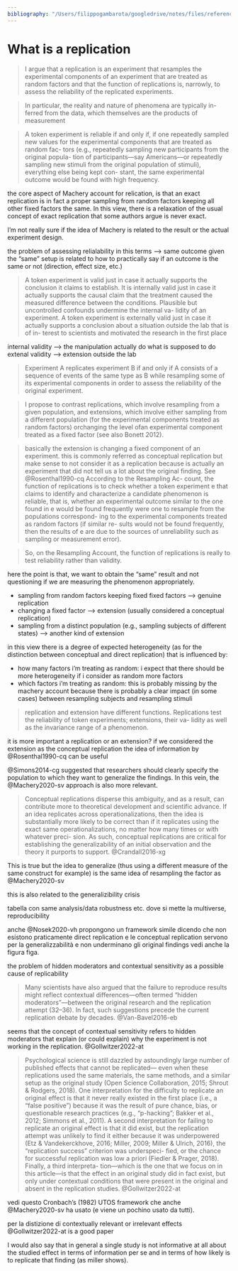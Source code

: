 ```yaml
---
bibliography: "/Users/filippogambarota/googledrive/notes/files/references.bib"
---
```


# What is a replication

> I argue that a replication is an experiment that resamples the experimental components of an experiment that are treated as random factors and that the function of replications is, narrowly, to assess the reliability of the replicated experiments.

> In particular, the reality and nature of phenomena are typically in- ferred from the data, which themselves are the products of measurement

> A token experiment is reliable if and only if, if one repeatedly sampled new values for the experimental components that are treated as random fac- tors (e.g., repeatedly sampling new participants from the original popula- tion of participants—say Americans—or repeatedly sampling new stimuli from the original population of stimuli), everything else being kept con- stant, the same experimental outcome would be found with high frequency.

the core aspect of Machery account for relication, is that an exact replication is in fact a proper sampling from random factors keeping all other fixed factors the same. In this view, there is a relaxation of the usual concept of exact replication that some authors argue is never exact.

I'm not really sure if the idea of Machery is related to the result or the actual experiment design.

the problem of assessing relialability in this terms --> same outcome given the "same" setup is related to how to practically say if an outcome is the same or not (direction, effect size, etc.)

> A token experiment is valid just in case it actually supports the conclusion it claims to establish. It is internally valid just in case it actually supports the causal claim that the treatment caused the measured difference between the conditions. Plausible but uncontrolled confounds undermine the internal va- lidity of an experiment. A token experiment is externally valid just in case it actually supports a conclusion about a situation outside the lab that is of in- terest to scientists and motivated the research in the first place

internal validity --> the manipulation actually do what is supposed to do
extenal validity --> extension outside the lab

> Experiment A replicates experiment B if and only if A consists of a sequence of events of the same type as B while resampling some of its experimental components in order to assess the reliability of the original experiment.

> I propose to contrast replications, which involve resampling from a given population, and extensions, which involve either sampling from a different population (for the experimental components treated as random factors) orchanging the level ofan experimental component treated as a fixed factor (see also Bonett 2012).

> basically the extension is changing a fixed component of an experiment. this is commonly referred as conceptual replication but make sense to not consider it as a replication because is actually an experiment that did not tell us a lot about the original finding. See @Rosenthal1990-cq
According to the Resampling Ac- count, the function of replications is to check whether a token experiment e that claims to identify and characterize a candidate phenomenon is reliable, that is, whether an experimental outcome similar to the one found in e would be found frequently were one to resample from the populations correspond- ing to the experimental components treated as random factors (if similar re- sults would not be found frequently, then the results of e are due to the sources of unreliability such as sampling or measurement error).

> So, on the Resampling Account, the function of replications is really to test reliability rather than validity.

here the point is that, we want to obtain the "same" result and not questioning if we are measuring the phenomenon appropriately.

- sampling from random factors keeping fixed fixed factors --> genuine replication
- changing a fixed factor --> extension (usually considered a conceptual replication)
- sampling from a distinct population (e.g., sampling subjects of different states) --> another kind of extension

in this view there is a degree of expected heterogeneity (as for the distinction between conceptual and direct replication) that is influenced by:

- how many factors i'm treating as random: i expect that there should be more heterogeneity if i consider as random more factors
- which factors i'm treating as random: this is probably missing by the machery account because there is probably a clear impact (in some cases) between resampling subjects and resampling stimuli

> replication and extension have different functions. Replications test the reliability of token experiments; extensions, their va- lidity as well as the invariance range of a phenomenon.

it is more important a replication or an extension? if we considered the extension as the conceptual replication the idea of information by @Rosenthal1990-cq can be useful

@Simons2014-cg suggested that researchers should clearly specify the population to which they want to generalize the findings. In this vein, the @Machery2020-sv approach is also more relevant.

> Conceptual replications disperse this ambiguity, and as a result, can contribute more to theoretical development and scientific advance. If an idea replicates across operationalizations, then the idea is substantially more likely to be correct than if it replicates using the exact same operationalizations, no matter how many times or with whatever preci- sion. As such, conceptual replications are critical for establishing the generalizability of an initial observation and the theory it purports to support. @Crandall2016-xg

This is true but the idea to generalize (thus using a  different measure of the same construct for example) is the same idea of resampling the factor as @Machery2020-sv

this is also related to the generalizibility crisis 

tabella con same analysis/data robustness etc. dove si mette la multiverse, reproducibility

anche @Nosek2020-vh propongono un framework simile dicendo che non esistono praticamente direct replication e le conceptual replication servono per la generalizzabilità e non underminano gli original findings vedi anche la figura figa.

the problem of hidden moderators and contextual sensitivity as a possible cause of replicability

> Many scientists have also argued that the failure to reproduce results might reflect contextual differences—often termed “hidden moderators”—between the original research and the replication attempt (32–36). In fact, such suggestions precede the current
replication debate by decades. @Van-Bavel2016-eb

seems that the concept of contextual sensitivity refers to hidden moderators that explain (or could explain) why the experiment is not working in the replication. @Gollwitzer2022-at

> Psychological science is still dazzled by astoundingly large number of published effects that cannot be replicated— even when these replications used the same materials, the same methods, and a similar setup as the original study (Open Science Collaboration, 2015; Shrout & Rodgers, 2018). One interpretation for the difficulty to replicate an original effect is that it never really existed in the first place (i.e., a “false positive”) because it was the result of pure chance, bias, or questionable research practices (e.g., “p-hacking”; Bakker et al., 2012; Simmons et al., 2011). A second interpretation for failing to replicate an original effect is that it did exist, but the replication attempt was unlikely to find it either because it was underpowered (Etz & Vandekerckhove, 2016; Miller, 2009; Miller & Ulrich, 2016), the “replication success” criterion was underspeci- fied, or the chance for successful replication was low a priori (Fiedler & Prager, 2018). Finally, a third interpreta- tion—which is the one that we focus on in this article—is that the effect in an original study did in fact exist, but only under contextual conditions that were present in the original and absent in the replication studies. @Gollwitzer2022-at

vedi questo Cronbach’s (1982) UTOS framework che anche @Machery2020-sv ha usato (e viene un pochino usato da tutti).

per la distizione di contextually relevant or irrelevant effects @Gollwitzer2022-at is a good paper

I would also say that in general a single study is not informative at all about the studied effect in terms of information per se and in terms of how likely is to replicate that finding (as miller shows).